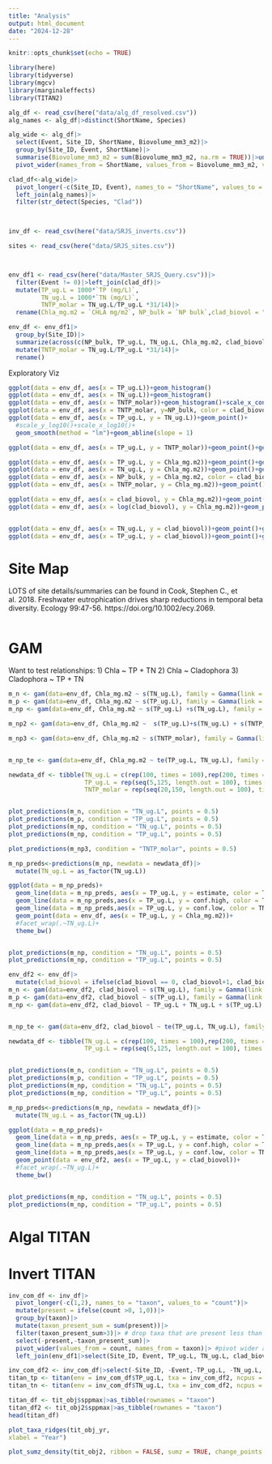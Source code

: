 ```yaml
---
title: "Analysis"
output: html_document
date: "2024-12-28"
---
```


```r
knitr::opts_chunk$set(echo = TRUE)

library(here)
library(tidyverse)
library(mgcv)
library(marginaleffects)
library(TITAN2)

```


```r


alg_df <- read_csv(here("data/alg_df_resolved.csv"))
alg_names <- alg_df|>distinct(ShortName, Species)

alg_wide <- alg_df|>
  select(Event, Site_ID, ShortName, Biovolume_mm3_m2)|>
  group_by(Site_ID, Event, ShortName)|>
  summarise(Biovolume_mm3_m2 = sum(Biovolume_mm3_m2, na.rm = TRUE))|>ungroup()|>
  pivot_wider(names_from = ShortName, values_from = Biovolume_mm3_m2, values_fill = 0)

clad_df<-alg_wide|>
  pivot_longer(-c(Site_ID, Event), names_to = "ShortName", values_to = "Biovolume_mm3_m2")|>
  left_join(alg_names)|>
  filter(str_detect(Species, "Clad"))
  


inv_df <- read_csv(here("data/SRJS_inverts.csv"))

sites <- read_csv(here("data/SRJS_sites.csv"))



env_df1 <- read_csv(here("data/Master_SRJS_Query.csv"))|>
  filter(Event != 0)|>left_join(clad_df)|>
  mutate(TP_ug.L = 1000*`TP (mg/L)`,
         TN_ug.L = 1000*`TN (mg/L)`,
         TNTP_molar = TN_ug.L/TP_ug.L *31/14)|>
  rename(Chla_mg.m2 = `CHLA mg/m2`, NP_bulk = `NP bulk`,clad_biovol = "Biovolume_mm3_m2")

env_df <- env_df1|>
  group_by(Site_ID)|>
  summarize(across(c(NP_bulk, TP_ug.L, TN_ug.L, Chla_mg.m2, clad_biovol), ~median(., na.rm = TRUE)))|>
  mutate(TNTP_molar = TN_ug.L/TP_ug.L *31/14)|>
  rename()
```
Exploratory Viz
```r
ggplot(data = env_df, aes(x = TP_ug.L))+geom_histogram()
ggplot(data = env_df, aes(x = TN_ug.L))+geom_histogram()
ggplot(data = env_df, aes(x = TNTP_molar))+geom_histogram()+scale_x_continuous(breaks = c(0,10,25,50,100,150,200))
ggplot(data = env_df, aes(x = TNTP_molar, y=NP_bulk, color = clad_biovol, size = clad_biovol))+geom_point()+scale_x_continuous(breaks = c(0,10,25,50,100,150,200))
ggplot(data = env_df, aes(x = TP_ug.L, y = TN_ug.L))+geom_point()+
  #scale_y_log10()+scale_x_log10()+
  geom_smooth(method = "lm")+geom_abline(slope = 1)

ggplot(data = env_df, aes(x = TP_ug.L, y = TNTP_molar))+geom_point()+geom_smooth() # most basic assumption would be that as TP increases, N:P decreases, but that's OPPOSITE of what's going on at the low end of the TP gradient - as TP increases, TN is increasing even more quickly

ggplot(data = env_df, aes(x = TP_ug.L, y = Chla_mg.m2))+geom_point()+geom_smooth(method = "gam")
ggplot(data = env_df, aes(x = TN_ug.L, y = Chla_mg.m2))+geom_point()+geom_smooth(method = "gam")
ggplot(data = env_df, aes(x = NP_bulk, y = Chla_mg.m2, color = clad_biovol, size = clad_biovol))+geom_point()+geom_smooth(method = "gam")
ggplot(data = env_df, aes(x = TNTP_molar, y = Chla_mg.m2))+geom_point()+geom_smooth(method = "gam")

ggplot(data = env_df, aes(x = clad_biovol, y = Chla_mg.m2))+geom_point()+geom_smooth(method = "gam")
ggplot(data = env_df, aes(x = log(clad_biovol), y = Chla_mg.m2))+geom_point()+geom_smooth(method = "gam")


ggplot(data = env_df, aes(x = TN_ug.L, y = clad_biovol))+geom_point()+geom_smooth(method = "gam")
ggplot(data = env_df, aes(x = TP_ug.L, y = clad_biovol))+geom_point()+geom_smooth(method = "gam")

```
# Site Map

LOTS of site details/summaries can be found in Cook, Stephen C., et al. 2018. Freshwater eutrophication drives sharp reductions in temporal beta diversity. Ecology 99:47-56. https://doi.org/10.1002/ecy.2069.

```r


```

# GAM
Want to test relationships:
1) Chla ~ TP + TN
2) Chla ~ Cladophora
3) Cladophora ~ TP + TN
```r

m_n <- gam(data=env_df, Chla_mg.m2 ~ s(TN_ug.L), family = Gamma(link = "log"), method = "REML")
m_p <- gam(data=env_df, Chla_mg.m2 ~ s(TP_ug.L), family = Gamma(link = "log"), method = "REML")
m_np <- gam(data=env_df, Chla_mg.m2 ~ s(TP_ug.L) +s(TN_ug.L), family = Gamma(link = "log"), method = "REML")

m_np2 <- gam(data=env_df, Chla_mg.m2 ~  s(TP_ug.L)+s(TN_ug.L) + s(TNTP_molar), family = Gamma(link = "log"), method = "REML")

m_np3 <- gam(data=env_df, Chla_mg.m2 ~ s(TNTP_molar), family = Gamma(link = "log"), method = "REML")


m_np_te <- gam(data=env_df, Chla_mg.m2 ~ te(TP_ug.L, TN_ug.L), family = Gamma(link = "log"), method = "REML")

newdata_df <- tibble(TN_ug.L = c(rep(100, times = 100),rep(200, times = 100),rep(1000, times = 100),rep(2000, times = 100)),
                     TP_ug.L = rep(seq(5,125, length.out = 100), times = 4),
                     TNTP_molar = rep(seq(20,150, length.out = 100), times = 4))


plot_predictions(m_n, condition = "TN_ug.L", points = 0.5)
plot_predictions(m_p, condition = "TP_ug.L", points = 0.5)
plot_predictions(m_np, condition = "TN_ug.L", points = 0.5)
plot_predictions(m_np, condition = "TP_ug.L", points = 0.5)

plot_predictions(m_np3, condition = "TNTP_molar", points = 0.5)

m_np_preds<-predictions(m_np, newdata = newdata_df)|>
  mutate(TN_ug.L = as_factor(TN_ug.L))

ggplot(data = m_np_preds)+
  geom_line(data = m_np_preds, aes(x = TP_ug.L, y = estimate, color = TN_ug.L))+
  geom_line(data = m_np_preds,aes(x = TP_ug.L, y = conf.high, color = TN_ug.L), linetype = "dashed")+
  geom_line(data = m_np_preds,aes(x = TP_ug.L, y = conf.low, color = TN_ug.L), linetype = "dashed")+
  geom_point(data = env_df, aes(x = TP_ug.L, y = Chla_mg.m2))+
  #facet_wrap(.~TN_ug.L)+
  theme_bw()


plot_predictions(m_np, condition = "TN_ug.L", points = 0.5)
plot_predictions(m_np, condition = "TP_ug.L", points = 0.5)

```

```r
env_df2 <- env_df|>
  mutate(clad_biovol = ifelse(clad_biovol == 0, clad_biovol+1, clad_biovol))
m_n <- gam(data=env_df2, clad_biovol ~ s(TN_ug.L), family = Gamma(link = "log"), method = "REML")
m_p <- gam(data=env_df2, clad_biovol ~ s(TP_ug.L), family = Gamma(link = "log"), method = "REML")
m_np <- gam(data=env_df2, clad_biovol ~ TP_ug.L + TN_ug.L + s(TP_ug.L) +s(TN_ug.L), family = Gamma(link = "log"), method = "REML")


m_np_te <- gam(data=env_df2, clad_biovol ~ te(TP_ug.L, TN_ug.L), family = Gamma(link = "log"), method = "REML")

newdata_df <- tibble(TN_ug.L = c(rep(100, times = 100),rep(200, times = 100),rep(1000, times = 100),rep(2000, times = 100)),
                     TP_ug.L = rep(seq(5,125, length.out = 100), times = 4))


plot_predictions(m_n, condition = "TN_ug.L", points = 0.5)
plot_predictions(m_p, condition = "TP_ug.L", points = 0.5)
plot_predictions(m_np, condition = "TN_ug.L", points = 0.5)
plot_predictions(m_np, condition = "TP_ug.L", points = 0.5)

m_np_preds<-predictions(m_np, newdata = newdata_df)|>
  mutate(TN_ug.L = as_factor(TN_ug.L))

ggplot(data = m_np_preds)+
  geom_line(data = m_np_preds, aes(x = TP_ug.L, y = estimate, color = TN_ug.L))+
  geom_line(data = m_np_preds,aes(x = TP_ug.L, y = conf.high, color = TN_ug.L), linetype = "dashed")+
  geom_line(data = m_np_preds,aes(x = TP_ug.L, y = conf.low, color = TN_ug.L), linetype = "dashed")+
  geom_point(data = env_df2, aes(x = TP_ug.L, y = clad_biovol))+
  #facet_wrap(.~TN_ug.L)+
  theme_bw()


plot_predictions(m_np, condition = "TN_ug.L", points = 0.5)
plot_predictions(m_np, condition = "TP_ug.L", points = 0.5)

```


# Algal TITAN


# Invert TITAN

```r
inv_com_df <- inv_df|>
  pivot_longer(-c(1,2), names_to = "taxon", values_to = "count")|>
  mutate(present = ifelse(count >0, 1,0))|>
  group_by(taxon)|>
  mutate(taxon_present_sum = sum(present))|>
  filter(taxon_present_sum>3)|> # drop taxa that are present less than 3 times
  select(-present,-taxon_present_sum)|>
  pivot_wider(values_from = count, names_from = taxon)|> #pivot wider again for species/site matrix
  left_join(env_df1|>select(Site_ID, Event, TP_ug.L, TN_ug.L, clad_biovol))
```


```r
inv_com_df2 <- inv_com_df|>select(-Site_ID, -Event,-TP_ug.L, -TN_ug.L, -clad_biovol)
titan_tp <- titan(env = inv_com_df$TP_ug.L, txa = inv_com_df2, ncpus = 4)
titan_tn <- titan(env = inv_com_df$TN_ug.L, txa = inv_com_df2, ncpus = 4)

```

```r

titan_df <- tit_obj$sppmax|>as_tibble(rownames = "taxon")
titan_df2 <- tit_obj2$sppmax|>as_tibble(rownames = "taxon")
head(titan_df)

plot_taxa_ridges(tit_obj_yr,
xlabel = "Year")

plot_sumz_density(tit_obj2, ribbon = FALSE, sumz = TRUE, change_points = FALSE)
```
